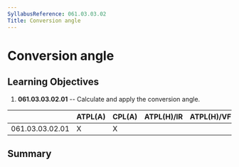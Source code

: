 ```yaml
---
SyllabusReference: 061.03.03.02
Title: Conversion angle
---
```


# Conversion angle

## Learning Objectives

1.  **061.03.03.02.01** -- Calculate and apply the conversion angle.

|                 | ATPL(A) | CPL(A) | ATPL(H)/IR | ATPL(H)/VFR | CPL(H) | IR  | CBIR(A) |
| --------------- | ------- | ------ | ---------- | ----------- | ------ | --- | ------- |
| 061.03.03.02.01 | X       | X      |            |             |        |     |         |

## Summary
